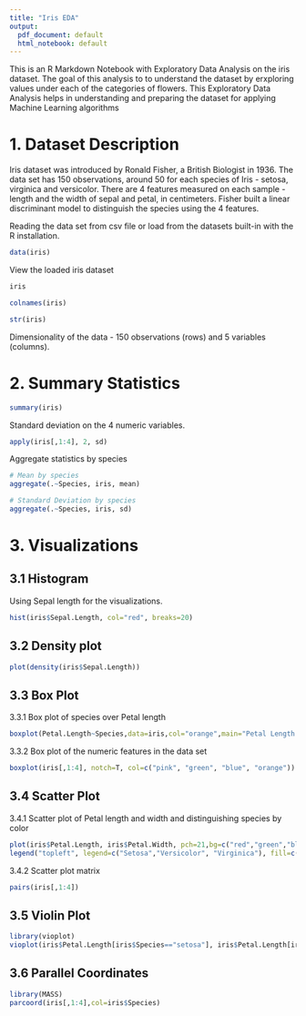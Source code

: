 ```yaml
---
title: "Iris EDA"
output:
  pdf_document: default
  html_notebook: default
---
```


This is an R Markdown Notebook with Exploratory Data Analysis on the iris dataset.
The goal of this analysis to to understand the dataset by erxploring values under each of the categories of flowers.
This Exploratory Data Analysis helps in understanding and preparing the dataset for applying Machine Learning algorithms


# 1. Dataset Description

Iris dataset was introduced by Ronald Fisher, a British Biologist in 1936. The data set has 150 observations, around 50 for each species of Iris - setosa, virginica and versicolor. There are 4 features measured on each sample - length and the width of sepal and petal, in centimeters. Fisher built a linear discriminant model to distinguish the species using the 4 features.


Reading the data set from csv file or load from the datasets built-in with the R installation.

```r
data(iris)
```



View the loaded iris dataset

```r
iris
```


```r
colnames(iris)
```

```r
str(iris)
```


Dimensionality of the data - 150 observations (rows) and 5 variables (columns).


# 2. Summary Statistics

```r
summary(iris)
```


Standard deviation on the 4 numeric variables.
```r
apply(iris[,1:4], 2, sd)
```


Aggregate statistics by species

```r
# Mean by species
aggregate(.~Species, iris, mean)
```


```r
# Standard Deviation by species
aggregate(.~Species, iris, sd)
```


# 3. Visualizations

## 3.1 Histogram

Using Sepal length for the visualizations.

```r
hist(iris$Sepal.Length, col="red", breaks=20)
```


## 3.2 Density plot

```r
plot(density(iris$Sepal.Length))
```



## 3.3 Box Plot

3.3.1 Box plot of species over Petal length

```r
boxplot(Petal.Length~Species,data=iris,col="orange",main="Petal Length Box Plot",ylab="Plot Length",xlab="Plot Width")
```


3.3.2 Box plot of the numeric features in the data set

```r
boxplot(iris[,1:4], notch=T, col=c("pink", "green", "blue", "orange"))
```



## 3.4 Scatter Plot

3.4.1 Scatter plot of Petal length and width and distinguishing species by color

```r
plot(iris$Petal.Length, iris$Petal.Width, pch=21,bg=c("red","green","blue")[unclass(iris$Species)], main="Iris Data Scatter Plot", xlab="Petal Length", ylab="Petal Width")
legend("topleft", legend=c("Setosa","Versicolor", "Virginica"), fill=c("red","green","blue"), cex = 0.9)
```


3.4.2 Scatter plot matrix

```r
pairs(iris[,1:4])
```




## 3.5 Violin Plot

```r
library(vioplot)
vioplot(iris$Petal.Length[iris$Species=="setosa"], iris$Petal.Length[iris$Species=="versicolor"], iris$Petal.Length[iris$Species=="virginica"], names=c("setosa", "versicolor", "virginica"), main = "Petal Length Violin Plot")
```


## 3.6 Parallel Coordinates

```r
library(MASS)
parcoord(iris[,1:4],col=iris$Species)
```